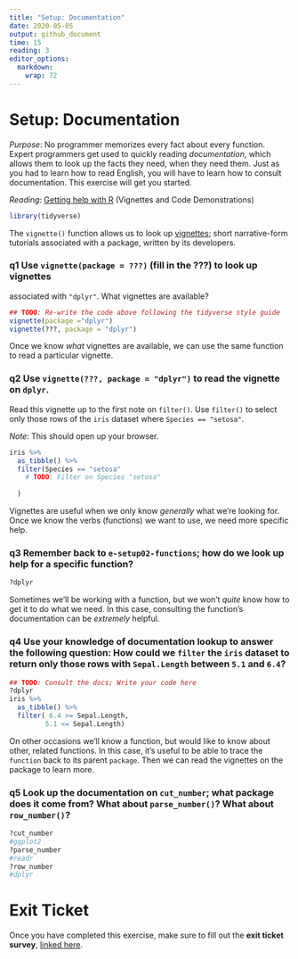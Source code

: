 ```yaml
---
title: "Setup: Documentation"
date: 2020-05-05
output: github_document
time: 15
reading: 3
editor_options: 
  markdown: 
    wrap: 72
---
```


# Setup: Documentation

*Purpose*: No programmer memorizes every fact about every function.
Expert programmers get used to quickly reading *documentation*, which
allows them to look up the facts they need, when they need them. Just as
you had to learn how to read English, you will have to learn how to
consult documentation. This exercise will get you started.

*Reading*: [Getting help with R](https://www.r-project.org/help.html)
(Vignettes and Code Demonstrations)

```r
library(tidyverse)
```

The `vignette()` function allows us to look up
[vignettes](https://stat.ethz.ch/R-manual/R-devel/library/utils/html/vignette.html);
short narrative-form tutorials associated with a package, written by its
developers.

### **q1** Use `vignette(package = ???)` (fill in the ???) to look up vignettes

associated with `"dplyr"`. What vignettes are available?

```r
## TODO: Re-write the code above following the tidyverse style guide
vignette(package ="dplyr")
vignette(???, package = "dplyr")
```

Once we know *what* vignettes are available, we can use the same
function to read a particular vignette.

### **q2** Use `vignette(???, package = "dplyr")` to read the vignette on `dplyr`.

Read this vignette up to the first note on `filter()`. Use `filter()` to
select only those rows of the `iris` dataset where
`Species == "setosa"`.

*Note*: This should open up your browser.

```r
iris %>%
  as_tibble() %>%
  filter(Species == "setosa"
    # TODO: Filter on Species "setosa"
    
  )
```

Vignettes are useful when we only know *generally* what we're looking
for. Once we know the verbs (functions) we want to use, we need more
specific help.

### **q3** Remember back to `e-setup02-functions`; how do we look up help for a specific function?

```r
?dplyr
```

Sometimes we'll be working with a function, but we won't *quite* know
how to get it to do what we need. In this case, consulting the
function's documentation can be *extremely* helpful.

### **q4** Use your knowledge of documentation lookup to answer the following question: How could we `filter` the `iris` dataset to return only those rows with `Sepal.Length` between `5.1` and `6.4`?

```r
## TODO: Consult the docs; Write your code here
?dplyr
iris %>%
  as_tibble() %>%
  filter( 6.4 >= Sepal.Length,
         5.1 <= Sepal.Length)
```

On other occasions we'll know a function, but would like to know about
other, related functions. In this case, it's useful to be able to trace
the `function` back to its parent `package`. Then we can read the
vignettes on the package to learn more.

### **q5** Look up the documentation on `cut_number`; what package does it come from? What about `parse_number()`? What about `row_number()`?

```r
?cut_number
#ggplot2
?parse_number
#readr
?row_number
#dplyr
```

<!-- include-exit-ticket -->

# Exit Ticket

<!-- -------------------------------------------------- -->

Once you have completed this exercise, make sure to fill out the **exit
ticket survey**, [linked
here](https://docs.google.com/forms/d/e/1FAIpQLSeuq2LFIwWcm05e8-JU84A3irdEL7JkXhMq5Xtoalib36LFHw/viewform?usp=pp_url&entry.693978880=e-setup03-docs-assignment.Rmd).
